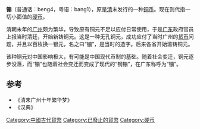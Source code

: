 '''镚'''（普通话：beng4，粤语：bang1），原是[[清|清]]末发行的一种[[铜币|铜币]]。现在则代指一切小面值的[[硬币|硬币]]。

清朝末年的[[广州|广州]]颇为繁华，导致原有铜元不足以应付日常使用，于是[[广东|广东]]政府官员上报当时清廷，开始新铸铜元。这是一种无孔铜元，成功应付了当时广州的[[货币|货币]]问题，并且以百枚换一银元，名之曰“镚”，是当时的造字。后来各省开始滥铸铜元。

该种铜元对中国影响极大，有可能是中国现代币制的基础。随着社会变迁，铜元逐步没落，而“镚”也随着社会变迁而变成了现代的“钢镚”，在广东称呼为“镚”。

== 参考 ==
*《清末广州十年繁华梦》
*《汉典》

[[Category:中國古代貨幣|Category:中國古代貨幣]]
[[Category:已廢止的貨幣|Category:已廢止的貨幣]]
[[Category:硬币|Category:硬币]]